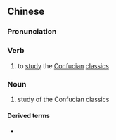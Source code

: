 {{also|经学}}
==Chinese==
{{zh-forms|s=经学}}

===Pronunciation===
{{zh-pron
|m=jīngxué
|c=ging1 hok6
|h=pfs=kîn-ho̍k
|cat=v,n
}}

===Verb===
{{zh-verb}}

# to [[study]] the [[Confucian]] [[classic]]s

===Noun===
{{zh-noun}}

# study of the Confucian classics

====Derived terms====
* {{zh-l|經學家}}